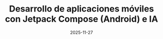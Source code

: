 ---
title: "Desarrollo de aplicaciones móviles con Jetpack Compose (Android) e IA"
date: 2025-11-27
hour: "10:00 - 12:00"
placement: "Laboratorio B"
cost: 100.00
requirements: "Telefono móvil android y cable de datos"
image: "../src/assets/webpack.png"
tags: ["Jetpack Compose"]
url: "#"
---